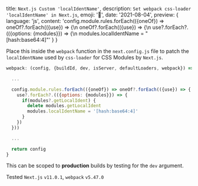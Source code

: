   title: `Next.js Custom 'localIdentName'`,
  description: `Set webpack css-loader 'localIdentName' in Next.js`,
  emoji: '🔼',
  date: '2021-08-04',
  preview: {
    language: 'js',
    content: 'config.module.rules.forEach(({oneOf}) => oneOf?.forEach(({use}) => {\n  oneOf?.forEach(({use}) => {\n    use?.forEach?.(({options: {modules}}) => {\n      modules.localIdentName = "[hash:base64:4]"'
  }
}

Place this inside the `webpack` function in the `next.config.js` file to patch the `localIdentName` used by `css-loader` for CSS Modules by `Next.js`.

```js
webpack: (config, {buildId, dev, isServer, defaultLoaders, webpack}) => {

  ...

  config.module.rules.forEach(({oneOf}) => oneOf?.forEach(({use}) => {
    use?.forEach?.(({options: {modules}}) => {
      if(modules?.getLocalIdent) {
        delete modules.getLocalIdent
        modules.localIdentName = '[hash:base64:4]'
      }
    })
  }))

  ...

  return config
}
```

This can be scoped to **production** builds by testing for the `dev` argument.

Tested `Next.js` `v11.0.1`, `webpack` `v5.47.0`

